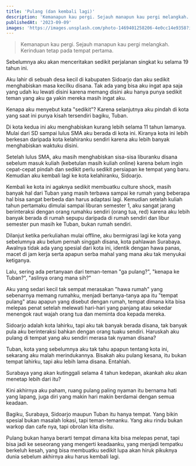 ```yaml
---
title: 'Pulang (dan kembali lagi)'
description: 'Kemanapun kau pergi. Sejauh manapun kau pergi melangkah. Kerinduan tetap pada tempat pertama.'
publishedAt: '2023-09-09'
images: 'https://images.unsplash.com/photo-1469401258206-4e0cc14e9358?ixlib=rb-4.0.3&ixid=M3wxMjA3fDB8MHxzZWFyY2h8MTN8fGhvdXNlJTIwYmVzaWRlJTIwbGFrZXxlbnwwfHwwfHx8MA%3D%3D'
---
```


> Kemanapun kau pergi. Sejauh manapun kau pergi melangkah. Kerinduan tetap pada tempat pertama.

Sebelumnya aku akan menceritakan sedikit perjalanan singkat ku selama 19 tahun ini.

Aku lahir di sebuah desa kecil di kabupaten Sidoarjo dan aku sedikit menghabiskan masa kecilku disana. Tak ada yang bisa aku ingat apa saja yang udah ku lewati disini karena memang disini aku hanya punya sedikit teman yang aku ga yakin mereka masih ingat aku.

Kenapa aku menyebut kata "sedikit"? Karena selanjutnya aku pindah di kota yang saat ini punya kisah tersendiri bagiku, Tuban.

Di kota kedua ini aku menghabiskan kurang lebih selama 11 tahun lamanya. Mulai dari SD sampai lulus SMA aku berada di kota ini. Kiranya kota ini lebih berkesan daripada kota kelahiranku sendiri karena aku lebih banyak menghabiskan waktuku disini.

Setelah lulus SMA, aku masih menghabiskan sisa-sisa liburanku disana sebelum masuk kuliah (kebetulan masih kuliah online) karena belum ingin cepat-cepat pindah dan sedikit perlu sedikit persiapan ke tempat yang baru. Kemudian aku kembali lagi ke kota kelahiranku, Sidoarjo.

Kembali ke kota ini agaknya sedikit membuatku culture shock, masih banyak hal dari Tuban yang masih terbawa sampai ke rumah yang beberapa hal bisa sangat berbeda dan harus adaptasi lagi. Kemudian setelah kuliah tahun pertamaku dimulai sampai liburan semester 1, aku sangat jarang berinteraksi dengan orang rumahku sendiri (orang tua, red) karena aku lebih banyak berada di rumah sepupu daripada di rumah sendiri dan libur semester pun masih ke Tuban, bukan rumah sendiri.

Dilanjut ketika perkuliahan mulai offline, aku bermigrasi lagi ke kota yang sebelumnya aku belum pernah singgah disana, kota pahlawan Surabaya. Awalnya tidak ada yang spesial dari kota ini, identik dengan hawa panas, macet di jam kerja serta apapun serba mahal yang mana aku tak menyukai ketiganya.

Lalu, sering ada pertanyaan dari teman-teman "ga pulang?", "kenapa ke Tuban?", "aslinya orang mana sih?"

Aku yang sedari kecil tak sempat merasakan "hawa rumah" yang sebenarnya memang rumahku, menjadi bertanya-tanya apa itu "tempat pulang" atau apapun yang disebut dengan rumah, tempat dimana kita bisa melepas penat setelah melewati hari-hari yang panjang atau sekedar menengok raut wajah orang tua dan meminta doa kepada mereka.

Sidoarjo adalah kota lahirku, tapi aku tak banyak berada disana, tak banyak pula aku berinteraksi bahkan dengan orang tuaku sendiri. Haruskah aku pulang di tempat yang aku sendiri merasa tak nyaman disana?

Tuban, kota yang sebelumnya aku tak tahu apapun tentang kota ini, sekarang aku malah merindukannya. Bisakah aku pulang kesana, itu bukan tempat lahirku, tapi aku lebih lama disana. Entahlah.

Surabaya yang akan kutinggali selama 4 tahun kedepan, akankah aku akan menetap lebih dari itu?

Kini akhirnya aku paham, ruang pulang paling nyaman itu bernama hati yang lapang, juga diri yang makin hari makin berdamai dengan semua keadaan.

Bagiku, Surabaya, Sidoarjo maupun Tuban itu hanya tempat. Yang bikin spesial bukan masalah lokasi, tapi teman-temanku. Yang aku rindu bukan warkop dan cafe nya, tapi obrolan kita disitu.

Pulang bukan hanya berarti tempat dimana kita bisa melepas penat, tapi bisa jadi ke seseorang yang mengerti keadaanku, yang menjadi tempatku berkeluh kesah, yang bisa membuatku sedikit lupa akan hiruk pikuknya dunia sebelum akhirnya aku harus kembali lagi.
